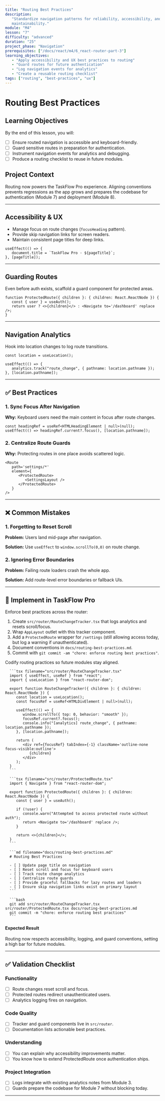 ```yaml
---
title: "Routing Best Practices"
description:
   "Standardize navigation patterns for reliability, accessibility, and
   maintainability."
module: "M4"
lesson: "7"
difficulty: "advanced"
duration: "25"
project_phase: "Navigation"
prerequisites: ["/docs/react/m4/6_react-router-part-3"]
learning_objectives:
   - "Apply accessibility and UX best practices to routing"
   - "Guard routes for future authentication"
   - "Log navigation events for analytics"
   - "Create a reusable routing checklist"
tags: ["routing", "best-practices", "ux"]
---
```



# Routing Best Practices

## Learning Objectives

By the end of this lesson, you will:

-  [ ] Ensure routed navigation is accessible and keyboard-friendly.
-  [ ] Guard sensitive routes in preparation for authentication.
-  [ ] Instrument navigation events for analytics and debugging.
-  [ ] Produce a routing checklist to reuse in future modules.

## Project Context

Routing now powers the TaskFlow Pro experience. Aligning conventions prevents
regressions as the app grows and prepares the codebase for authentication
(Module 7) and deployment (Module 8).

---

## Accessibility & UX

-  Manage focus on route changes (`focusHeading` pattern).
-  Provide skip navigation links for screen readers.
-  Maintain consistent page titles for deep links.

```tsx
useEffect(() => {
   document.title = `TaskFlow Pro · ${pageTitle}`;
}, [pageTitle]);
```

---

## Guarding Routes

Even before auth exists, scaffold a guard component for protected areas.

```tsx
function ProtectedRoute({ children }: { children: React.ReactNode }) {
   const { user } = useAuth();
   return user ? <>{children}</> : <Navigate to='/dashboard' replace />;
}
```

---

## Navigation Analytics

Hook into location changes to log route transitions.

```tsx
const location = useLocation();

useEffect(() => {
   analytics.track("route_change", { pathname: location.pathname });
}, [location.pathname]);
```

---

## ✅ Best Practices

### 1. Sync Focus After Navigation

**Why:** Keyboard users need the main content in focus after route changes.

```tsx
const headingRef = useRef<HTMLHeadingElement | null>(null);
useEffect(() => headingRef.current?.focus(), [location.pathname]);
```

### 2. Centralize Route Guards

**Why:** Protecting routes in one place avoids scattered logic.

```tsx
<Route
   path='settings/*'
   element={
      <ProtectedRoute>
         <SettingsLayout />
      </ProtectedRoute>
   }
/>
```

---

## ❌ Common Mistakes

### 1. Forgetting to Reset Scroll

**Problem:** Users land mid-page after navigation.

**Solution:** Use `useEffect` to `window.scrollTo(0,0)` on route change.

### 2. Ignoring Error Boundaries

**Problem:** Failing route loaders crash the whole app.

**Solution:** Add route-level error boundaries or fallback UIs.

---

## 🔨 Implement in TaskFlow Pro

Enforce best practices across the router:

1. Create `src/router/RouteChangeTracker.tsx` that logs analytics and resets
   scroll/focus.
2. Wrap `AppLayout` outlet with this tracker component.
3. Add a `ProtectedRoute` wrapper for `/settings` (still allowing access today,
   but log a warning if unauthenticated).
4. Document conventions in `docs/routing-best-practices.md`.
5. Commit with `git commit -am "chore: enforce routing best practices"`.

<Accordions type='single' className='mt-4'>
   <Accordion title='Solution Walkthrough'>
      <p>Codify routing practices so future modules stay aligned.</p>

      ```tsx filename="src/router/RouteChangeTracker.tsx"
      import { useEffect, useRef } from "react";
      import { useLocation } from "react-router-dom";

      export function RouteChangeTracker({ children }: { children: React.ReactNode }) {
         const location = useLocation();
         const focusRef = useRef<HTMLDivElement | null>(null);

         useEffect(() => {
            window.scrollTo({ top: 0, behavior: "smooth" });
            focusRef.current?.focus();
            console.info("[analytics] route_change", { pathname: location.pathname });
         }, [location.pathname]);

         return (
            <div ref={focusRef} tabIndex={-1} className='outline-none focus-visible:outline'>
               {children}
            </div>
         );
      }
      ```

      ```tsx filename="src/router/ProtectedRoute.tsx"
      import { Navigate } from "react-router-dom";

      export function ProtectedRoute({ children }: { children: React.ReactNode }) {
         const { user } = useAuth();

         if (!user) {
            console.warn("Attempted to access protected route without auth");
            return <Navigate to='/dashboard' replace />;
         }

         return <>{children}</>;
      }
      ```

      ```md filename="docs/routing-best-practices.md"
      # Routing Best Practices

      - [ ] Update page title on navigation
      - [ ] Reset scroll and focus for keyboard users
      - [ ] Track route change analytics
      - [ ] Centralize route guards
      - [ ] Provide graceful fallbacks for lazy routes and loaders
      - [ ] Ensure skip navigation links exist on primary layout
      ```

      ```bash
      git add src/router/RouteChangeTracker.tsx src/router/ProtectedRoute.tsx docs/routing-best-practices.md
      git commit -m "chore: enforce routing best practices"
      ```

   </Accordion>
</Accordions>

#### Expected Result

Routing now respects accessibility, logging, and guard conventions, setting a
high bar for future modules.

---

## ✅ Validation Checklist

### Functionality

-  [ ] Route changes reset scroll and focus.
-  [ ] Protected routes redirect unauthenticated users.
-  [ ] Analytics logging fires on navigation.

### Code Quality

-  [ ] Tracker and guard components live in `src/router`.
-  [ ] Documentation lists actionable best practices.

### Understanding

-  [ ] You can explain why accessibility improvements matter.
-  [ ] You know how to extend ProtectedRoute once authentication ships.

### Project Integration

-  [ ] Logs integrate with existing analytics notes from Module 3.
-  [ ] Guards prepare the codebase for Module 7 without blocking today.

---

